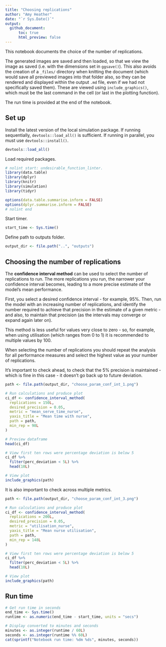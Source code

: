 ```yaml
---
title: "Choosing replications"
author: "Amy Heather"
date: "`r Sys.Date()`"
output:
  github_document:
      toc: true
      html_preview: false
---
```


This notebook documents the choice of the number of replications.

The generated images are saved and then loaded, so that we view the image as saved (i.e. with the dimensions set in `ggsave()`). This also avoids the creation of a `_files/` directory when knitting the document (which would save all previewed images into that folder also, so they can be rendered and displayed within the output `.md` file, even if we had not specifically saved them). These are viewed using `include_graphics()`, which must be the last command in the cell (or last in the plotting function).

The run time is provided at the end of the notebook.

## Set up

Install the latest version of the local simulation package. If running sequentially, `devtools::load_all()` is sufficient. If running in parallel, you must use `devtools::install()`.

```r
devtools::load_all()
```

Load required packages.

```r
# nolint start: undesirable_function_linter.
library(data.table)
library(dplyr)
library(knitr)
library(simulation)
library(tidyr)

options(data.table.summarise.inform = FALSE)
options(dplyr.summarise.inform = FALSE)
# nolint end
```

Start timer.

```r
start_time <- Sys.time()
```

Define path to outputs folder.

```r
output_dir <- file.path("..", "outputs")
```

## Choosing the number of replications

The **confidence interval method** can be used to select the number of replications to run. The more replications you run, the narrower your confidence interval becomes, leading to a more precise estimate of the model's mean performance.

First, you select a desired confidence interval - for example, 95%. Then, run the model with an increasing number of replications, and identify the number required to achieve that precision in the estimate of a given metric - and also, to maintain that precision (as the intervals may converge or expand again later on).

This method is less useful for values very close to zero - so, for example, when using utilisation (which ranges from 0 to 1) it is recommended to multiple values by 100.

When selecting the number of replications you should repeat the analysis for all performance measures and select the highest value as your number of replications.

It's important to check ahead, to check that the 5% precision is maintained - which is fine in this case - it doesn't go back up to future deviation.

```r
path <- file.path(output_dir, "choose_param_conf_int_1.png")

# Run calculations and produce plot
ci_df <- confidence_interval_method(
  replications = 150L,
  desired_precision = 0.05,
  metric = "mean_serve_time_nurse",
  yaxis_title = "Mean time with nurse",
  path = path,
  min_rep = 98L
)

# Preview dataframe
head(ci_df)

# View first ten rows were percentage deviation is below 5
ci_df %>%
  filter(perc_deviation < 5L) %>%
  head(10L)

# View plot
include_graphics(path)
```

It is also important to check across multiple metrics.

```r
path <- file.path(output_dir, "choose_param_conf_int_3.png")

# Run calculations and produce plot
ci_df <- confidence_interval_method(
  replications = 200L,
  desired_precision = 0.05,
  metric = "utilisation_nurse",
  yaxis_title = "Mean nurse utilisation",
  path = path,
  min_rep = 148L
)

# View first ten rows were percentage deviation is below 5
ci_df %>%
  filter(perc_deviation < 5L) %>%
  head(10L)

# View plot
include_graphics(path)
```

## Run time

```r
# Get run time in seconds
end_time <- Sys.time()
runtime <- as.numeric(end_time - start_time, units = "secs")

# Display converted to minutes and seconds
minutes <- as.integer(runtime / 60L)
seconds <- as.integer(runtime %% 60L)
cat(sprintf("Notebook run time: %dm %ds", minutes, seconds))
```
